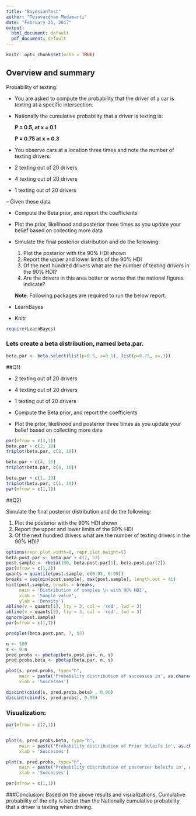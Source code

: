 ```yaml
---
title: "BayesianTest"
author: "Tejovardhan Medamarti"
date: "February 21, 2017"
output:
  html_document: default
  pdf_document: default
---
```


```r
knitr::opts_chunk$set(echo = TRUE)
```

## Overview and summary

Probability of texting:
  
 - You are asked to compute the probability that the driver of a car is texting at a specific intersection.
 
 - Nationally the cumulative probability that a driver is texting is:
 
   **P = 0.5, at x = 0.1**
   
   **P = 0.75 at x = 0.3**
   
 - You observe cars at a location three times and note the number of texting drivers:
 
- 2 texting out of 20 drivers
- 4 texting out of 20 drivers
- 1 texting out of 20 drivers

-- Given these data

- Compute the Beta prior, and report the coefficients

 - Plot the prior, likelihood and posterior three times as you update your belief based on collecting more data
 
- Simulate the final posterior distribution and do the following:

  1. Plot the posterior with the 90% HDI shown
  2. Report the upper and lower limits of the 90% HDI
  3. Of the next hundred drivers what are the number of texting drivers in the 90% HDI?
  4. Are the drivers in this area better or worse that the national figures indicate?
  
  **Note**: Following packages are required to run the below report.

- LearnBayes
- Knitr

```r
require(LearnBayes)
```
### Lets create a beta  distribution, named beta.par.

```r
beta.par <- beta.select(list(p=0.5, x=0.1), list(p=0.75, x=.3))

```
##Q1)

- 2 texting out of 20 drivers
- 4 texting out of 20 drivers
- 1 texting out of 20 drivers

- Compute the Beta prior, and report the coefficients

 - Plot the prior, likelihood and posterior three times as you update your belief based on collecting more data
 

```r

par(mfrow = c(3,1))
beta.par + c(2, 18)
triplot(beta.par, c(2, 18))

beta.par + c(4, 16)
triplot(beta.par, c(4, 16))

beta.par + c(1, 19)
triplot(beta.par, c(1, 19))
par(mfrow = c(1,1))

```

##Q2)

Simulate the final posterior distribution and do the following:

  1. Plot the posterior with the 90% HDI shown
  2. Report the upper and lower limits of the 90% HDI
  3. Of the next hundred drivers what are the number of texting drivers in the 90% HDI?

```r
options(repr.plot.width=8, repr.plot.height=5)
beta.post.par <- beta.par + c(7, 53)
post.sample <- rbeta(100, beta.post.par[1], beta.post.par[2])
par(mfrow = c(1,2))
quants = quantile(post.sample, c(0.05, 0.95))
breaks = seq(min(post.sample), max(post.sample), length.out = 41)
hist(post.sample, breaks = breaks, 
     main = 'Distribution of samples \n with 90% HDI',
     xlab = 'Sample value',
     ylab = 'Density')
abline(v = quants[1], lty = 3, col = 'red', lwd = 3)
abline(v = quants[2], lty = 3, col = 'red', lwd = 3)
qqnorm(post.sample)
par(mfrow = c(1,1))

```

```r

predplot(beta.post.par, 7, 53)

n <- 100
s <- 0:n
pred.probs <- pbetap(beta.post.par, n, s)
pred.probs.beta <- pbetap(beta.par, n, s)

plot(s, pred.probs, type="h", 
     main = paste('Probability distribution of successes in', as.character(n), 'trials'),
     xlab = 'Successes')

discint(cbind(s, pred.probs.beta) , 0.90)
discint(cbind(s, pred.probs), 0.90)


```
### Visualization: 

```r
par(mfrow = c(2,1))


plot(s, pred.probs.beta, type="h", 
     main = paste('Probability distribution of Prior beleifs in', as.character(n), 'trials'),
     xlab = 'Successes')

plot(s, pred.probs, type="h", 
     main = paste('Probability distribution of posterier beleifs in', as.character(n), 'trials'),
     xlab = 'Successes')

par(mfrow = c(1,1))

```

###Conclusion: 
Based on the above results and visualizations, Cumulative probability of the city is better than the Nationally cumulative probability that a driver is texting when driving.
